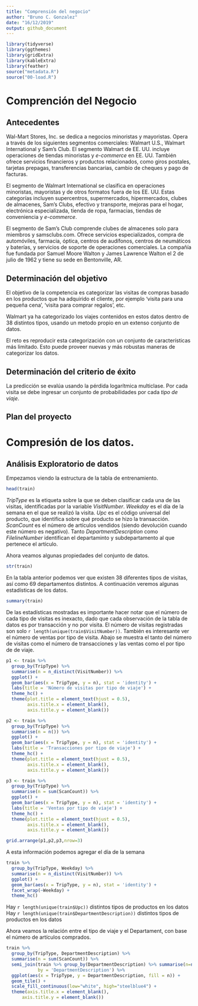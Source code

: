 ```yaml
---
title: "Comprensión del negocio"
author: "Bruno C. Gonzalez"
date: "16/12/2019"
output: github_document
---
```


```r
library(tidyverse)
library(ggthemes)
library(gridExtra)
library(kableExtra)
library(feather)
source("metadata.R")
source("00-load.R")
```


# Comprención del Negocio

## Antecedentes

Wal-Mart Stores, Inc. se dedica a negocios minoristas y mayoristas. Opera a través de los siguientes segmentos comerciales: Walmart U.S., Walmart International y Sam's Club. El segmento Walmart de EE. UU. incluye operaciones de tiendas minoristas y *e-commerce* en EE. UU. También ofrece servicios financieros y productos relacionados, como giros postales, tarjetas prepagas, transferencias bancarias, cambio de cheques y pago de facturas.

El segmento de Walmart International se clasifica en operaciones minoristas, mayoristas y de otros formatos fuera de los EE. UU. Estas categorías incluyen supercentros, supermercados, hipermercados, clubes de almacenes, Sam's Clubs, efectivo y transporte, mejoras para el hogar, electrónica especializada, tienda de ropa, farmacias, tiendas de conveniencia y *e-commerce*.

El segmento de Sam's Club comprende clubes de almacenes solo para miembros y samsclubs.com. Ofrece servicios especializados, compra de automóviles, farmacia, óptica, centros de audífonos, centros de neumáticos y baterías, y servicios de soporte de operaciones comerciales. La compañía fue fundada por Samuel Moore Walton y James Lawrence Walton el 2 de julio de 1962 y tiene su sede en Bentonville, AR.

## Determinación del objetivo

El objetivo de la competencia es categorizar las visitas de compras basado en los productos que ha adquirido el cliente, por ejemplo 'visita para una pequeña cena', 'visita para comprar regalos', etc.

Walmart ya ha categorizado los viajes contenidos en estos datos dentro de 38 distintos tipos, usando un metodo propio en un extenso conjunto de datos.

El reto es reproducir esta categorización con un conjunto de características más limitado. Esto puede proveer nuevas y más robustas maneras de categorizar los datos.

## Determinación del criterio de éxito

La predicción se evalúa usando la pérdida logarítmica multiclase. Por cada visita se debe ingresar un conjunto de probabilidades por cada *tipo de viaje*.

## Plan del proyecto


# Compresión de los datos.

## Análisis Exploratorio de datos

Empezamos viendo la estructura de la tabla de entrenamiento.
```r
head(train)
```

*TripType* es la etiqueta sobre la que se deben clasificar cada una de las visitas, identificadas por la variable  *VisitNumber*. *Weekday* es el día de la semana en el que se realizó la visita. *Upc* es el código universal del producto, que identifica sobre qué producto se hizo la transacción. *ScanCount* es el número de artículos vendidos (siendo devolución cuando este número es negativo). Tanto *DepartmentDescription* como *FilelineNumber* identifican el departaminto y subdepartamento al que pertenece el artículo.

Ahora veamos algunas propiedades del conjunto de datos.

```r
str(train)
```

En la tabla anterior podemos ver que existen 38 diferentes tipos de visitas, así como 69 departamentos distintos. A continuación veremos algunas estadísticas de los datos.

```r
summary(train)
```

De las estadísticas mostradas es importante hacer notar que el número de cada tipo de visitas es inexacto, dado que cada observación de la tabla de datos es por transacción y no por visita. El número de visitas registradas son solo `r length(unique(train$VisitNumber))`. También es interesante ver el número de ventas por tipo de visita. Abajo se muestra el tanto del  número de visitas como el número de transacciones y las ventas como el por tipo de de viaje.

```r
p1 <- train %>%
  group_by(TripType) %>% 
  summarise(n = n_distinct(VisitNumber)) %>% 
  ggplot() +
  geom_bar(aes(x = TripType, y = n), stat = 'identity') +
  labs(title = 'Número de visitas por tipo de viaje') +
  theme_hc() +
  theme(plot.title = element_text(hjust = 0.5),
        axis.title.x = element_blank(),
        axis.title.y = element_blank())

p2 <- train %>%
  group_by(TripType) %>% 
  summarise(n = n()) %>% 
  ggplot() +
  geom_bar(aes(x = TripType, y = n), stat = 'identity') +
  labs(title = 'Transacciones por tipo de viaje') +
  theme_hc() +
  theme(plot.title = element_text(hjust = 0.5),
        axis.title.x = element_blank(),
        axis.title.y = element_blank())

p3 <- train %>%
  group_by(TripType) %>% 
  summarise(n = sum(ScanCount)) %>% 
  ggplot() +
  geom_bar(aes(x = TripType, y = n), stat = 'identity') +
  labs(title = 'Ventas por tipo de viaje') +
  theme_hc() +
  theme(plot.title = element_text(hjust = 0.5),
        axis.title.x = element_blank(),
        axis.title.y = element_blank())

grid.arrange(p1,p2,p3,nrow=3)
```


A esta información podemos agregar el día de la semana


```r
train %>%
  group_by(TripType, Weekday) %>% 
  summarise(n = n_distinct(VisitNumber)) %>% 
  ggplot() +
  geom_bar(aes(x = TripType, y = n), stat = 'identity') +
  facet_wrap(~Weekday) +
  theme_hc()
```

Hay `r length(unique(train$Upc))` distintos tipos de productos en los datos
Hay `r length(unique(train$DepartmentDescription))` distintos tipos de productos en los datos

Ahora veamos la relación entre el tipo de viaje y el Departament, con base el número de artículos comprados.

```r
train %>%
  group_by(TripType, DepartmentDescription) %>% 
  summarise(n = sum(ScanCount)) %>% 
  semi_join(train %>% group_by(DepartmentDescription) %>% summarise(n=n()) %>% filter(n>3000),
            by = 'DepartmentDescription') %>% 
  ggplot(aes(x = TripType, y = DepartmentDescription, fill = n)) +
  geom_tile() +
  scale_fill_continuous(low="white", high="steelblue4") +
  theme(axis.title.x = element_blank(),
      axis.title.y = element_blank())
  
```



